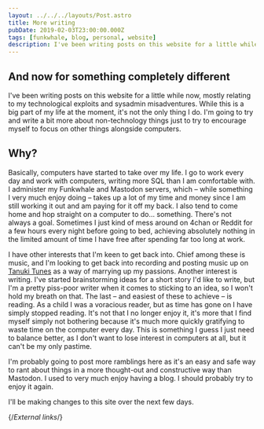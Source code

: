 ```yaml
---
layout: ../../../layouts/Post.astro
title: More writing
pubDate: 2019-02-03T23:00:00.000Z
tags: [funkwhale, blog, personal, website]
description: I've been writing posts on this website for a little while now, mostly relating to my technological exploits and sysadmin misadventures. While this is a big part of my life at the moment, it's not the only thing I do.
---
```


## And now for something completely different

I've been writing posts on this website for a little while now, mostly relating to my technological exploits and sysadmin misadventures. While this is a big part of my life at the moment, it's not the only thing I do. I'm going to try and write a bit more about non-technology things just to try to encourage myself to focus on other things alongside computers.

## Why?

Basically, computers have started to take over my life. I go to work every day and work with computers, writing more SQL than I am comfortable with. I administer my Funkwhale and Mastodon servers, which – while something I very much enjoy doing – takes up a lot of my time and money since I am still working it out and am paying for it off my back. I also tend to come home and hop straight on a computer to do… something. There's not always a goal. Sometimes I just kind of mess around on 4chan or Reddit for a few hours every night before going to bed, achieving absolutely nothing in the limited amount of time I have free after spending far too long at work.

I have other interests that I'm keen to get back into. Chief among these is music, and I'm looking to get back into recording and posting music up on [Tanuki Tunes][tanukitunes] as a way of marrying up my passions. Another interest is writing. I've started brainstorming ideas for a short story I'd like to write, but I'm a pretty piss-poor writer when it comes to sticking to an idea, so I won't hold my breath on that. The last – and easiest of these to achieve – is reading. As a child I was a voracious reader, but as time has gone on I have simply stopped reading. It's not that I no longer enjoy it, it's more that I find myself simply not bothering because it's much more quickly gratifying to waste time on the computer every day. This is something I guess I just need to balance better, as I don't want to lose interest in computers at all, but it can't be my only pastime.

I'm probably going to post more ramblings here as it's an easy and safe way to rant about things in a more thought-out and constructive way than Mastodon. I used to very much enjoy having a blog. I should probably try to enjoy it again.

I'll be making changes to this site over the next few days.

{/*External links*/}

[tanukitunes]: https://tanukitunes.com/about
